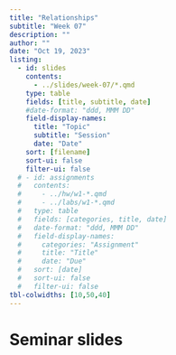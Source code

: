 ```yaml
---
title: "Relationships"
subtitle: "Week 07"
description: ""
author: ""
date: "Oct 19, 2023"
listing:
  - id: slides
    contents:
      - ../slides/week-07/*.qmd
    type: table
    fields: [title, subtitle, date]
    #date-format: "ddd, MMM DD"
    field-display-names:
      title: "Topic"
      subtitle: "Session"
      date: "Date"
    sort: [filename]
    sort-ui: false
    filter-ui: false
  # - id: assignments
  #   contents:
  #     - ../hw/w1-*.qmd
  #     - ../labs/w1-*.qmd
  #   type: table
  #   fields: [categories, title, date]
  #   date-format: "ddd, MMM DD"
  #   field-display-names:
  #     categories: "Assignment"
  #     title: "Title"
  #     date: "Due"
  #   sort: [date]
  #   sort-ui: false
  #   filter-ui: false
tbl-colwidths: [10,50,40]
---
```


# Seminar slides

::: {#slides}
:::
